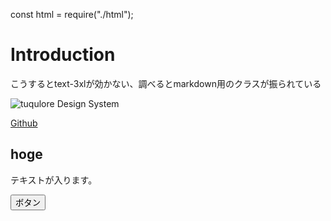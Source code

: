 const html = require("./html");

<Meta title="Overview/Introduction" />

# Introduction

<p class="text-3xl font-bold text-center">
  こうするとtext-3xlが効かない、調べるとmarkdown用のクラスが振られている
</p>

![tuqulore Design System](static/media/stories/assets/Cover.png)

<i class="fab fa-github"></i>

[Github](https://github.com/tuqulore/tuqulore-ui/)

## hoge

テキストが入ります。

<button type="button" class="button">
  ボタン
</button>

<Canvas>
  <Story id="buttons-button--default"></Story>
</Canvas>
